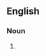 {{also|walkmans}}

==English==

===Noun===
{{head|en|noun plural form}}

# {{plural of|Walkman|lang=en}}